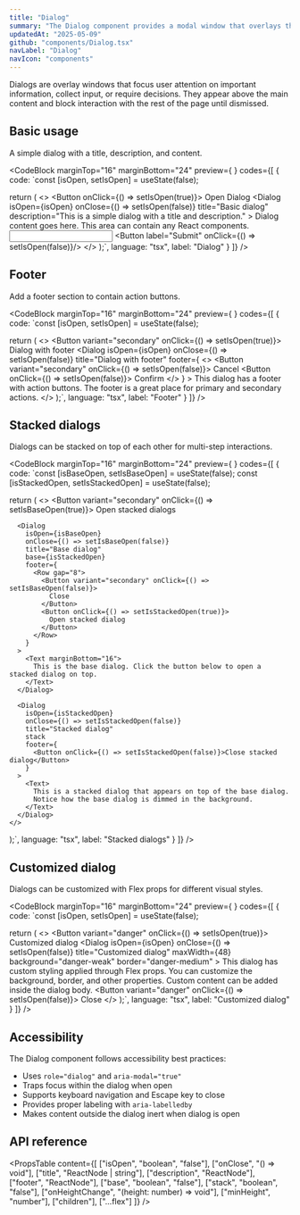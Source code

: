 ```yaml
---
title: "Dialog"
summary: "The Dialog component provides a modal window that overlays the page content for focused user interactions and important information."
updatedAt: "2025-05-09"
github: "components/Dialog.tsx"
navLabel: "Dialog"
navIcon: "components"
---
```


Dialogs are overlay windows that focus user attention on important information, collect input, or require decisions. They appear above the main content and block interaction with the rest of the page until dismissed.

## Basic usage

A simple dialog with a title, description, and content.

<CodeBlock
  marginTop="16"
  marginBottom="24"
  preview={
    <BasicDialog />
  }
  codes={[
    {
      code:
`const [isOpen, setIsOpen] = useState(false);

return (
    <>
      <Button onClick={() => setIsOpen(true)}>
        Open Dialog
      </Button>
      <Dialog
        isOpen={isOpen}
        onClose={() => setIsOpen(false)}
        title="Basic dialog"
        description="This is a simple dialog with a title and description."
      >
        <Column fillWidth gap="16" marginTop="12">
          Dialog content goes here. This area can contain any React components.
          <Row fillWidth vertical="center" gap="8">
            <Input
              id="name"
              label="Enter your name"
            />
            <Button label="Submit" onClick={() => setIsOpen(false)}/>
          </Row>
        </Column>
      </Dialog>
    </>
);`,
      language: "tsx",
      label: "Dialog"
    }
  ]}
/>

## Footer

Add a footer section to contain action buttons.

<CodeBlock
  marginTop="16"
  marginBottom="24"
  preview={
    <DialogWithFooter />
  }
  codes={[
    {
      code:
`const [isOpen, setIsOpen] = useState(false);

return (
    <>
      <Button variant="secondary" onClick={() => setIsOpen(true)}>
        Dialog with footer
      </Button>
      <Dialog
        isOpen={isOpen}
        onClose={() => setIsOpen(false)}
        title="Dialog with footer"
        footer={
          <>
            <Button variant="secondary" onClick={() => setIsOpen(false)}>
              Cancel
            </Button>
            <Button onClick={() => setIsOpen(false)}>
              Confirm
            </Button>
          </>
        }
      >
        <Text>
          This dialog has a footer with action buttons. The footer is a great place
          for primary and secondary actions.
        </Text>
      </Dialog>
    </>
);`,
      language: "tsx",
      label: "Footer"
    }
  ]}
/>

## Stacked dialogs

Dialogs can be stacked on top of each other for multi-step interactions.

<CodeBlock
  marginTop="16"
  marginBottom="24"
  preview={
    <StackedDialogs />
  }
  codes={[
    {
      code:
`const [isBaseOpen, setIsBaseOpen] = useState(false);
const [isStackedOpen, setIsStackedOpen] = useState(false);

return (
    <>
      <Button variant="secondary" onClick={() => setIsBaseOpen(true)}>
        Open stacked dialogs
      </Button>
      
      <Dialog
        isOpen={isBaseOpen}
        onClose={() => setIsBaseOpen(false)}
        title="Base dialog"
        base={isStackedOpen}
        footer={
          <Row gap="8">
            <Button variant="secondary" onClick={() => setIsBaseOpen(false)}>
              Close
            </Button>
            <Button onClick={() => setIsStackedOpen(true)}>
              Open stacked dialog
            </Button>
          </Row>
        }
      >
        <Text marginBottom="16">
          This is the base dialog. Click the button below to open a stacked dialog on top.
        </Text>
      </Dialog>
      
      <Dialog
        isOpen={isStackedOpen}
        onClose={() => setIsStackedOpen(false)}
        title="Stacked dialog"
        stack
        footer={
          <Button onClick={() => setIsStackedOpen(false)}>Close stacked dialog</Button>
        }
      >
        <Text>
          This is a stacked dialog that appears on top of the base dialog.
          Notice how the base dialog is dimmed in the background.
        </Text>
      </Dialog>
    </>
);`,
      language: "tsx",
      label: "Stacked dialogs"
    }
  ]}
/>

## Customized dialog

Dialogs can be customized with Flex props for different visual styles.

<CodeBlock
  marginTop="16"
  marginBottom="24"
  preview={
    <CustomizedDialog />
  }
  codes={[
    {
      code:
`const [isOpen, setIsOpen] = useState(false);

return (
    <>
      <Button variant="danger" onClick={() => setIsOpen(true)}>
        Customized dialog
      </Button>
      <Dialog
        isOpen={isOpen}
        onClose={() => setIsOpen(false)}
        title="Customized dialog"
        maxWidth={48}
        background="danger-weak"
        border="danger-medium"
      >
        <Column fillWidth gap="16">
          <Feedback vertical="center" variant="danger">
            This dialog has custom styling applied through Flex props.
            You can customize the background, border, and other properties.
          </Feedback>
          <Text onBackground="danger-weak">
            Custom content can be added inside the dialog body.
          </Text>
          <Button variant="danger" onClick={() => setIsOpen(false)}>
            Close
          </Button>
        </Column>
      </Dialog>
    </>
);`,
      language: "tsx",
      label: "Customized dialog"
    }
  ]}
/>

## Accessibility

The Dialog component follows accessibility best practices:

- Uses `role="dialog"` and `aria-modal="true"`
- Traps focus within the dialog when open
- Supports keyboard navigation and Escape key to close
- Provides proper labeling with `aria-labelledby`
- Makes content outside the dialog inert when dialog is open

## API reference

<PropsTable
  content={[
    ["isOpen", "boolean", "false"],
    ["onClose", "() => void"],
    ["title", "ReactNode | string"],
    ["description", "ReactNode"],
    ["footer", "ReactNode"],
    ["base", "boolean", "false"],
    ["stack", "boolean", "false"],
    ["onHeightChange", "(height: number) => void"],
    ["minHeight", "number"],
    ["children"],
    ["...flex"]
  ]}
/>